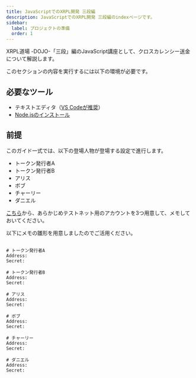 ```yaml
---
title: JavaScriptでのXRPL開発 三段編
description: JavaScriptでのXRPL開発 三段編のindexページです。
sidebar:
  label: プロジェクトの準備
  order: 1
---
```


XRPL道場 -DOJO-「三段」編のJavaScript講座として、クロスカレンシー送金について解説します。

このセクションの内容を実行するには以下の環境が必要です。

## 必要なツール

- テキストエディタ（[VS Codeが推奨](/editor/install/)）
- [Node.jsのインストール](/getting-started/node-js/)

## 前提

このガイド一式では、以下の登場人物が登場する設定で進行します。

- トークン発行者A
- トークン発行者B
- アリス
- ボブ
- チャーリー
- ダニエル

[こちら](https://xrpl.org/resources/dev-tools/xrp-faucets/)から、あらかじめテストネット用のアカウントを3つ用意して、メモしておいてください。

以下にメモの雛形を用意しましたのでご活用ください。

```

# トークン発行者A
Address: 
Secret:

# トークン発行者B
Address: 
Secret:

# アリス
Address: 
Secret:

# ボブ
Address: 
Secret:

# チャーリー
Address: 
Secret: 

# ダニエル
Address: 
Secret: 
```